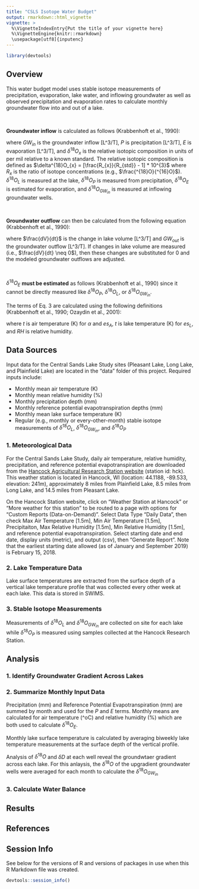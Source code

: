 ```yaml
---
title: "CSLS Isotope Water Budget"
output: rmarkdown::html_vignette
vignette: >
  %\VignetteIndexEntry{Put the title of your vignette here}
  %\VignetteEngine{knitr::rmarkdown}
  \usepackage[utf8]{inputenc}
---
```


```r
library(devtools)
```

## Overview
This water budget model uses stable isotope measurements of precipitation, evaporation, lake water, and inflowing groundwater as well as observed precipitation and evaporation rates to calculate monthly groundwater flow into and out of a lake.

<br>

**Groundwater inflow** is calculated as follows (Krabbenhoft et al., 1990):

\begin{align}
\tag{1}
GW_{in} = \frac{P*(\delta^{18}O_{L} - \delta^{18}O_{P}) + E*(\delta^{18}O_{E} - \delta^{18}O_{L})}{\delta^{18}O_{GW_{in}} - \delta^{18}O_{L}}
\end{align}

where $GW_{in}$ is the groundwater inflow [L^3/T], $P$ is precipitation [L^3/T], $E$ is evaporation [L^3/T], and $\delta^{18}O_{x}$ is the relative isotopic composition in units of per mil relative to a known standard. The relative isotopic composition is defined as $\delta^{18}O_{x} = [\frac{R_{x}}{R_{std}} - 1] * 10^{3}$ where $R_{x}$ is the ratio of isotope concentrations (e.g., $\frac{^{18}O}{^{16}O}$). $\delta^{18}O_{L}$ is measured at the lake, $\delta^{18}O_{P}$ is measured from precipitation, $\delta^{18}O_{E}$ is estimated for evaporation, and $\delta^{18}O_{GW_{in}}$ is measured at inflowing groundwater wells.

<br>

**Groundwater outflow** can then be calculated from the following equation (Krabbenhoft et al., 1990):

\begin{align}
\tag{2}
\frac{dV}{dt} = 0 = GW_{in} + P - GW_{out} - E
\end{align}

where $\frac{dV}{dt}$ is the change in lake volume [L^3/T] and $GW_{out}$ is the groundwater outflow [L^3/T]. If changes in lake volume are measured (i.e., $\frac{dV}{dt} \neq 0$), then these changes are substituted for 0 and the modeled groundwater outflows are adjusted.

<br>

$\delta^{18}O_{E}$ **must be estimated** as follows (Krabbenhoft et al., 1990) since it cannot be directly measured like $\delta^{18}O_{P}$, $\delta^{18}O_{L}$, or $\delta^{18}O_{GW_{in}}$.

\begin{align}
\tag{3}
\delta^{18}O_{E} = \frac{\alpha * \delta^{18}O_{L} - h*\delta^{18}O_{A} - \epsilon}{1 - h +10^{-3}\Delta \epsilon}
\end{align}

The terms of Eq. 3 are calculated using the following definitions (Krabbenhoft et al., 1990; Ozaydin et al., 2001):

\begin{align}
\tag{4}
\alpha &= \frac{-2.0667 - \frac{415.6}{t} + (\frac{1137}{t^2})*10^3}{1000} \\
\tag{5}
h &= RH*\frac{es_{A}}{es_{L}} \\
\tag{6}
es &= \frac{1321.7e^{\frac{17.27t}{237}+t}}{273+t} \\
\tag{7}
\delta^{18}O_{A} &= \frac{\delta^{18}O_{P}}{\alpha} - (1 - \frac{1}{\alpha}) \\
\tag{8}
\epsilon &= 1000(1 - \alpha) + \Delta \epsilon \\
\tag{9}
\Delta \epsilon &= 14.3*(1 - h)
\end{align}

where $t$ is air temperature (K) for $\alpha$ and $es_{A}$, $t$ is lake temperature (K) for $es_{L}$, and $RH$ is relative humidity.

## Data Sources
Input data for the Central Sands Lake Study sites (Pleasant Lake, Long Lake, and Plainfield Lake) are located in the "data" folder of this project. Required inputs include:

* Monthly mean air temperature (K)
* Monthly mean relative humidity (%)
* Monthly precipitation depth (mm)
* Monthly reference potential evapotranspiration depths (mm)
* Monthly mean lake surface temperature (K)
* Regular (e.g., monthly or every-other-month) stable isotope measurements of $\delta^{18}O_{L}$, $\delta^{18}O_{GW_{in}}$, and $\delta^{18}O_{P}$

### 1. Meteorological Data
For the Central Sands Lake Study, daily air temperature, relative humidity, precipitation, and reference potential evapotranspiration are downloaded from the [Hancock Agricultural Research Station website](https://enviroweather.msu.edu/weather.php?stn=hck) (station id: hck). This weather station is located in Hancock, WI (location: 44.1188, -89.533, elevation: 241m), approximately 8 miles from Plainfield Lake, 8.5 miles from Long Lake, and 14.5 miles from Pleasant Lake.

On the Hancock Station website, click on "Weather Station at Hancock" or "More weather for this station" to be routed to a page with options for "Custom Reports (Data-on-Demand)". Select Data Type "Daily Data", then check Max Air Temperature [1.5m], Min Air Temperature [1.5m], Precipitaiton, Max Relative Humidity [1.5m], Min Relative Humidity [1.5m], and reference potential evapotranspiration. Select starting date and end date, display units (metric), and output (csv), then "Generate Report". Note that the earliest starting date allowed (as of January and September 2019) is February 15, 2018.

### 2. Lake Temperature Data
Lake surface temperatures are extracted from the surface depth of a vertical lake temperature profile that was collected every other week at each lake. This data is stored in SWIMS.

### 3. Stable Isotope Measurements
Measurements of $\delta^{18}O_{L}$ and $\delta^{18}O_{GW_{in}}$ are collected on site for each lake while $\delta^{18}O_{P}$ is measured using samples collected at the Hancock Research Station.

## Analysis
### 1. Identify Groundwater Gradient Across Lakes

### 2. Summarize Monthly Input Data
Precipitation (mm) and Reference Potential Evapotranspiration (mm) are summed by month and used for the $P$ and $E$ terms. Monthly means are calculated for air temperature (^oC) and relative humidity (%) which are both used to calculate $\delta^{18}O_{E}$.

Monthly lake surface temperature is calculated by averaging biweekly lake temperature measurements at the surface depth of the vertical profile.

Analysis of $\delta^{18}O$ and $\delta D$ at each well reveal the groundwtaer gradient across each lake. For this anlaysis, the $\delta^{18}O$ of the upgradient groundwater wells were averaged for each month to calculate the $\delta^{18}O_{GW_{in}}$

### 3. Calculate Water Balance

## Results

## References

## Session Info

See below for the versions of R and versions of packages in use when this R Markdown file was created.

```r
devtools::session_info()
```